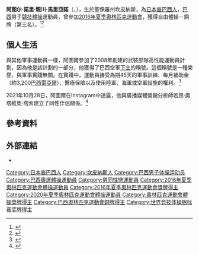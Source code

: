 {{Portuguese name|Oyakawa|Mariano}}
{{Infobox gymnast
|name= 阿图尔·馬里安諾
|gender= m
|image= Arthur Mariano 2016.jpg
|image_size=
|caption= 2016年阿图尔·馬里安諾
|fullname= Arthur Nory Oyakawa Mariano
|altname=  
|nickname=
|country= {{BRA}}
|regions=
|formercountry=
|birthdate= {{birth date and age|1993|9|18|df=y}}
|birthplace= [[聖保羅州|聖保羅州]][[坎皮納斯|坎皮納斯]]
|hometown=
|residence=
|death_date=
|death_place=
|height= 169 cm<ref name=rio>[https://www.rio2016.com/en/athlete/arthur-mariano Arthur Mariano] {{Wayback|url=https://www.rio2016.com/en/athlete/arthur-mariano |date=20160806074928 }}. rio2016.com</ref>
|weight= 65 kg
|discipline= MAG
|level= Senior International Elite<br>([[Brazil_men's_national_gymnastics_team|Brazil national team]])
|natlteam= 2015
|club=  Pinheiros
|gym=
|collegeteam=
|headcoach= Cristiano Albino<ref name=cob>[http://www.cob.org.br/pt/atletas/arthur-nory-oyakawa-mariano Arthur Nory] {{Wayback|url=http://www.cob.org.br/pt/atletas/arthur-nory-oyakawa-mariano |date=20160827161018 }}. cob.org.br</ref>
|assistcoach=
|formercoach=
|choreographer=
|music=
|eponymousskills=
|retired=
|worldranking=
|updated=
|medaltemplates=
{{MedalSport | 男子[[竞技体操|竞技体操]]}}
{{MedalCountry | {{BRA}} }}
{{MedalCompetition | [[奥林匹克运动会|奥林匹克运动会]]}}
{{MedalBronze|[[2016年夏季奧林匹克運動會|2016 里约热内卢]]|[[2016年夏季奧林匹克運動會體操男子自由體操比賽|自由體操]]}}
{{MedalCompetition | [[世界競技體操錦標賽|世界競技體操錦標賽]]}}
{{MedalGold|[[2019年世界競技體操錦標賽|2019 斯圖加特]]|[[單槓_(體操)|單槓]]}}
}}
'''阿图尔·諾里·親川·馬里亞諾'''（{{lang-pt|Arthur Nory Oyakawa Mariano}}，{{bd|1993年|9月18日||}}），生於聖保羅州坎皮納斯，為[[日本裔巴西人|日本裔巴西人]]，[[巴西|巴西]]男子[[競技體操|競技體操]]運動員，曾參加[[2016年夏季奧林匹克運動會|2016年夏季奧林匹克運動會]]，獲得自由體操－銅牌（第三名）。<ref>{{cite web|title=2015 World Gymnastics Championships athletes - Arthur Mariano|url=http://www.2015worldgymnastics.com/the-championships/athlete-profiles.aspx|work=2015worldgymnastics.com|date=|accessdate=27 January 2016|archive-url=https://web.archive.org/web/20160128213457/http://www.2015worldgymnastics.com/the-championships/athlete-profiles.aspx|archive-date=2016-01-28|dead-url=yes}}</ref><ref>{{cite web|url=http://globoesporte.globo.com/ginastica-artistica/noticia/2015/11/nory-fica-em-quarto-na-barra-fixa-em-dia-de-show-de-biles-e-uchimura.html#atleta-arthur-nory|title=Nory fica em 4º na barra fixa em mais um dia de show de Biles e Uchimura|work=globoesporte.com|date=1 November 2015|accessdate=12 March 2016|language=pt|archive-date=2020-07-14|archive-url=https://web.archive.org/web/20200714105736/http://globoesporte.globo.com/ginastica-artistica/noticia/2015/11/nory-fica-em-quarto-na-barra-fixa-em-dia-de-show-de-biles-e-uchimura.html#atleta-arthur-nory|dead-url=no}}</ref>

== 個人生活 ==
與其他軍事運動員一樣，阿圖爾參加了2008年創建的武裝部隊高性能運動員計劃，因為他是該計劃的一部分，他獲得了巴西空軍[[下士|下士]]的稱號。這個稱號是一種榮譽，與軍事實踐無關。在實踐中，運動員接受為期45天的軍事訓練、每月補助金（約3,200[[巴西雷亞爾|巴西雷亞爾]]）、醫療保險以及使用陸軍、海軍或空軍設施的權利。<ref>{{cite news |title=Terceiro-sargento da Aeronáutica, Nory faz gesto que levantou polêmica no Pan |url=https://ndmais.com.br/olimpiadas/terceiro-sargento-da-aeronautica-nory-faz-gesto-que-levantou-polemica-no-pan/ |work=ND Mais |date=2016-08-15 |accessdate=2022-01-06 |archive-date=2022-01-06 |archive-url=https://web.archive.org/web/20220106140012/https://ndmais.com.br/olimpiadas/terceiro-sargento-da-aeronautica-nory-faz-gesto-que-levantou-polemica-no-pan/ |dead-url=no }}</ref>

2021年10月28日，阿圖爾在Instagram中透露，他與廣播媒體營銷分析師若昂·奧塔維奧·塔索建立了同性伴侶關係。<ref>{{cite news |title=Brazilian Olympic gymnast comes out & unveils new boyfriend in adorable video |url=https://www.lgbtqnation.com/2021/11/brazilian-olympic-gymnast-comes-unveils-new-boyfriend-adorable-video/ |work=LGBTQ Nation |date=2021-11-26 |accessdate=2021-12-23 |archive-date=2022-02-08 |archive-url=https://web.archive.org/web/20220208050742/https://www.lgbtqnation.com/2021/11/brazilian-olympic-gymnast-comes-unveils-new-boyfriend-adorable-video/ |dead-url=no }}</ref>

== 參考資料 ==
{{Reflist}}

== 外部連結 ==
* {{Instagram|arthurnory}}

{{Commons category|Arthur Mariano}}

{{世界體操錦標賽男子單槓冠軍}}

{{Authority control}}
{{DEFAULTSORT:Mariano, Arthur}}
[[Category:日本裔巴西人|Category:日本裔巴西人]]
[[Category:坎皮納斯人|Category:坎皮納斯人]]
[[Category:巴西男子体操运动员|Category:巴西男子体操运动员]]
[[Category:巴西奧運體操運動員|Category:巴西奧運體操運動員]]
[[Category:男同性戀運動員|Category:男同性戀運動員]]
[[Category:2016年夏季奧林匹克運動會體操運動員|Category:2016年夏季奧林匹克運動會體操運動員]]
[[Category:2016年夏季奧林匹克運動會獎牌得主|Category:2016年夏季奧林匹克運動會獎牌得主]]
[[Category:2020年夏季奧林匹克運動會體操運動員|Category:2020年夏季奧林匹克運動會體操運動員]]
[[Category:奧林匹克運動會體操獎牌得主|Category:奧林匹克運動會體操獎牌得主]]
[[Category:巴西奧林匹克運動會銅牌得主|Category:巴西奧林匹克運動會銅牌得主]]
[[Category:世界竞技体操锦标赛奖牌得主|Category:世界竞技体操锦标赛奖牌得主]]
